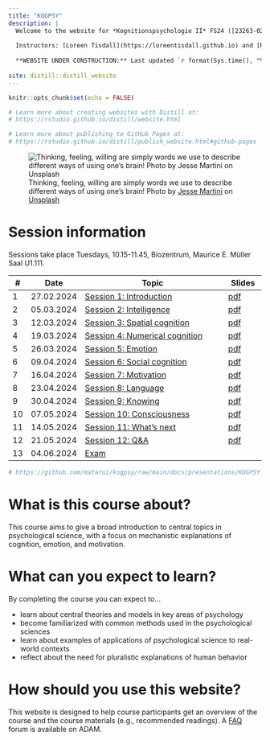 ```yaml
---
title: "KOGPSY"
description: |
  Welcome to the website for *Kognitionspsychologie II* FS24 ([23263-02](https://vorlesungsverzeichnis.unibas.ch/de/home?id=280442))
  
  Instructors: [Loreen Tisdall](https://loreentisdall.github.io) and [Rui Mata](https://psychologie.unibas.ch/de/personen/rui-mata/about-me/), University of Basel
  
  **WEBSITE UNDER CONSTRUCTION:** Last updated `r format(Sys.time(), "%a %b %d %X %Y")`
  
site: distill::distill_website
---
```


```r
knitr::opts_chunk$set(echo = FALSE)

# Learn more about creating websites with Distill at:
# https://rstudio.github.io/distill/website.html

# Learn more about publishing to GitHub Pages at:
# https://rstudio.github.io/distill/publish_website.html#github-pages

```

![Thinking, feeling, willing are simply words we use to describe different ways of using one's brain! <span>Photo by <a href="https://unsplash.com/@jessemartini?utm_source=unsplash&amp;utm_medium=referral&amp;utm_content=creditCopyText">Jesse Martini</a> on <a href="https://unsplash.com/s/photos/brain?utm_source=unsplash&amp;utm_medium=referral&amp;utm_content=creditCopyText">Unsplash</a></span>](photos/jesse-martini-Iod3vdjKE1E-unsplash.jpg)

# Session information

Sessions take place Tuesdays, 10.15-11.45, Biozentrum, Maurice E. Müller Saal U1.111. 

::: l-body
| # | Date     | Topic                         | Slides |
|---| ---------|-------------------------------|--------|
| 1 | 27.02.2024 | [Session 1: Introduction](session1.html) | [pdf](https://github.com/matarui/kogpsy/raw/main/docs/presentations/KPII_session1.pdf)|
| 2 | 05.03.2024 | [Session 2: Intelligence](session2.html) | [pdf](https://github.com/matarui/kogpsy/raw/main/docs/presentations/KPII_session2.pdf)|
| 3 | 12.03.2024 | [Session 3: Spatial cognition](session3.html) | [pdf](https://github.com/matarui/kogpsy/raw/main/docs/presentations/KPII_session3.pdf)|
| 4 | 19.03.2024 | [Session 4: Numerical cognition](session4.html) | [pdf](https://github.com/matarui/kogpsy/raw/main/docs/presentations/KPII_session4.pdf)|
| 5 | 26.03.2024 | [Session 5: Emotion](session5.html) | [pdf](https://github.com/matarui/kogpsy/raw/main/docs/presentations/KPII_session5.pdf)|
| 6 | 09.04.2024 | [Session 6: Social cognition](session6.html) | [pdf](https://github.com/matarui/kogpsy/raw/main/docs/presentations/KPII_session6.pdf)|
| 7 | 16.04.2024 | [Session 7: Motivation](session7.html) | [pdf](https://github.com/matarui/kogpsy/raw/main/docs/presentations/KPII_session7.pdf)|
| 8 | 23.04.2024 | [Session 8: Language](session8.html) | [pdf](https://github.com/matarui/kogpsy/raw/main/docs/presentations/KPII_session8.pdf)|
| 9 | 30.04.2024 | [Session 9: Knowing](session9.html) | [pdf](https://github.com/matarui/kogpsy/raw/main/docs/presentations/KPII_session9.pdf)|
|10 | 07.05.2024 | [Session 10: Consciousness](session10.html) | [pdf](https://github.com/matarui/kogpsy/raw/main/docs/presentations/KPII_session10.pdf)|
|11 | 14.05.2024 | [Session 11: What's next](session11.html) | [pdf](https://github.com/matarui/kogpsy/raw/main/docs/presentations/KPII_session11.pdf)|
|12 | 21.05.2024 | [Session 12: Q&A](session12.html) | [pdf](https://github.com/matarui/kogpsy/raw/main/docs/presentations/KPII_session12.pdf)|
|13 | 04.06.2024 | [Exam](exam.html) | |
:::

```r
# https://github.com/matarui/kogpsy/raw/main/docs/presentations/KOGPSY_session1.pdf
```

# What is this course about?

This course aims to give a broad introduction to central topics in psychological science, with a focus on mechanistic explanations of cognition, emotion, and motivation. 

# What can you expect to learn?

By completing the course you can expect to...

- learn about central theories and models in key areas of psychology
- become familiarized with common methods used in the psychological sciences
- learn about examples of applications of psychological science to real-world contexts
- reflect about the need for pluralistic explanations of human behavior

# How should you use this website?

This website is designed to help course participants get an overview of the course and the course materials (e.g., recommended readings). A [FAQ](https://adam.unibas.ch/goto_adam_crs_1687450.html) forum is available on ADAM. 